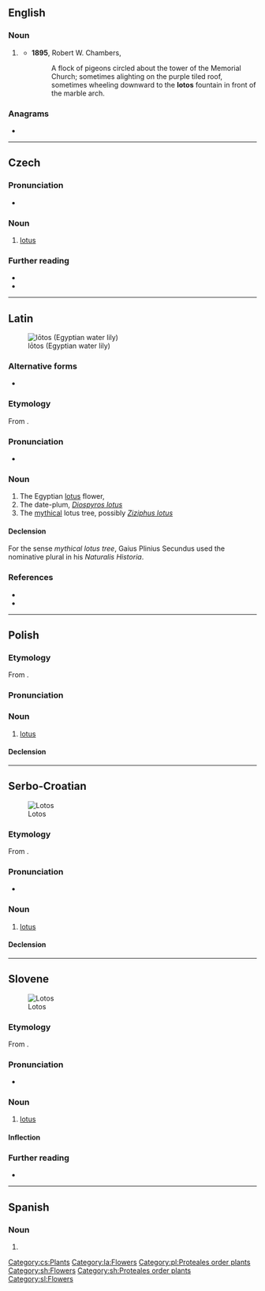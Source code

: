 ==English==

===Noun===
{{en-noun}}

# {{lb|en|botany}} {{dated form of|en|lotus}}
#* '''1895''', Robert W. Chambers, ''{{w|The King in Yellow}}''
#*: A flock of pigeons circled about the tower of the Memorial Church; sometimes alighting on the purple tiled roof, sometimes wheeling downward to the '''lotos''' fountain in front of the marble arch.

===Anagrams===
* {{anagrams|en|a=loost|loots|sloot|sotol|stool|tools|tosol}}

----

==Czech==

===Pronunciation===
* {{cs-IPA}}

===Noun===
{{cs-noun|g=m}}

# [[lotus]]

===Further reading===
* {{R:PSJC}}
* {{R:SSJC}}

[[Category:cs:Plants]]

----

==Latin==
[[File:Nymphaea caerulea flower.JPG|thumb|lōtos (Egyptian water lily)]]

===Alternative forms===
* {{l|la|lōtus}}

===Etymology===
From {{der|la|grc|λωτός}}.

===Pronunciation===
* {{la-IPA|lōtos}}

===Noun===
{{la-noun|lōtos<2>|g=f|g2=m}}

# The Egyptian [[lotus]] flower, {{taxlink|Nymphaea caerulea|species|noshow=1}}
# The date-plum, ''[[Diospyros lotus]]''
# The [[mythical]] lotus tree, possibly ''[[Ziziphus lotus]]''

====Declension====
{{la-ndecl|lōtos<2>}}
For the sense ''mythical lotus tree'', Gaius Plinius Secundus used the nominative plural {{m|la|lōtoe}} in his ''Naturalis Historia''.

===References===
* {{R:L&S}}
* {{R:Gaffiot}}

[[Category:la:Flowers]]

----

==Polish==

===Etymology===
From {{der|pl|grc|λωτός}}.

===Pronunciation===
{{pl-p|a=Pl-lotos.ogg}}

===Noun===
{{pl-noun|m-in}}

# [[lotus]]

====Declension====
{{pl-decl-noun-m-in}}

[[Category:pl:Proteales order plants]]

----

==Serbo-Croatian==
[[File:Nymphaea King of the Blues 0801.jpg|thumb|Lotos]]

===Etymology===
From {{der|sh|grc|λωτός}}.

===Pronunciation===
* {{IPA|sh|/lôtos/}}

===Noun===
{{sh-noun|g=m|head=lȍtos}}

# [[lotus]]

====Declension====
{{sh-decl-noun
|lotos|lotosi
|lotosa|lotosa
|lotosu|lotosima
|lotos|lotose
|lotose|lotosi
|lotosu|lotosima
|lotosom|lotosima
}}

[[Category:sh:Flowers]]
[[Category:sh:Proteales order plants]]

----

==Slovene==
[[File:Nymphaea nouchali, Madhabpur Tea Garden, Srimangal.jpg|thumb|Lotos]]

===Etymology===
From {{der|sl|grc|λωτός}}.

===Pronunciation===
* {{sl-IPA|lọ̑tos}}

===Noun===
{{sl-noun|lọ̑tos|m-in}}

# [[lotus]]

====Inflection====
{{sl-decl-noun-m|lótos}}

===Further reading===
* {{R:sl:Fran}}

[[Category:sl:Flowers]]

----

==Spanish==

===Noun===
{{head|es|noun form|g=m-p}}

# {{noun form of|es|loto||p}}